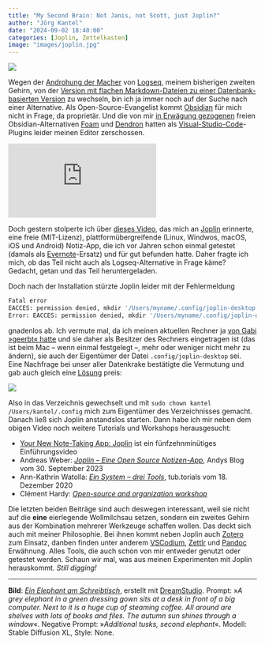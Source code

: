 ```yaml
---
title: "My Second Brain: Not Janis, not Scott, just Joplin?"
author: "Jörg Kantel"
date: "2024-09-02 18:40:00"
categories: [Joplin, Zettelkasten]
image: "images/joplin.jpg"
---
```


[![](images/joplin-b.jpg)](https://www.flickr.com/photos/schockwellenreiter/53966399504/)

Wegen der [Androhung der Macher](https://kantel.github.io/posts/2024050402_logseq_oder_zettlr/) von [Logseq](http://cognitiones.kantel-chaos-team.de/webworking/auszeichnungssprachen/logseq.html), meinem bisherigen zweiten Gehirn, von der [Version mit flachen Markdown-Dateien zu einer Datenbank-basierten Version](https://discuss.logseq.com/t/why-the-database-version-and-how-its-going/26744) zu wechseln, bin ich ja immer noch auf der Suche nach einer Alternative. Als Open-Source-Evangelist kommt [Obsidian](http://cognitiones.kantel-chaos-team.de/webworking/auszeichnungssprachen/obsidian.html) für mich nicht in Frage, da proprietär. Und die von mir [in Erwägung gezogenen](https://kantel.github.io/posts/2024050802_foam_dendron/) freien Obsidian-Alternativen [Foam](https://foambubble.github.io/foam/) und [Dendron](https://wiki.dendron.so/) hatten als [Visual-Studio-Code](http://cognitiones.kantel-chaos-team.de/produktivitaet/visualstudiocode.html)-Plugins leider meinen Editor zerschossen.

<iframe class="if16_9" src="https://www.youtube.com/embed/1SKaz1txeKA?si=0IQq_DQ5mGC78uBB" title="YouTube video player" frameborder="0" allow="accelerometer; autoplay; clipboard-write; encrypted-media; gyroscope; picture-in-picture; web-share" referrerpolicy="strict-origin-when-cross-origin" allowfullscreen></iframe>

Doch gestern stolperte ich über [dieses Video](https://www.youtube.com/watch?v=1SKaz1txeKA), das mich an [Joplin](http://cognitiones.kantel-chaos-team.de/webworking/staticsites/joplin.html) erinnerte, eine freie (MIT-Lizenz), plattformübergreifende (Linux, Windwos, macOS, iOS und Android) Notiz-App, die ich vor Jahren schon einmal getestet (damals als [Evernote](http://cognitiones.kantel-chaos-team.de/webworking/webservices/evernote.html)-Ersatz) und für gut befunden hatte. Daher fragte ich mich, ob das Teil nicht auch als Logseq-Alternative in Frage käme? Gedacht, getan und das Teil heruntergeladen.

Doch nach der Installation stürzte Joplin leider mit der Fehlermeldung

~~~bash
Fatal error
EACCES: permission denied, mkdir '/Users/myname/.config/joplin-desktop'
Error: EACCES: permission denied, mkdir '/Users/myname/.config/joplin-desktop'
~~~

gnadenlos ab. Ich vermute mal, da ich meinen aktuellen Rechner ja [von Gabi »geerbt« hatte](https://kantel.github.io/posts/2024062301_mac_mini/) und sie daher als Besitzer des Rechners eingetragen ist (das ist beim Mac -- wenn einmal festgelegt --, mehr oder weniger nicht mehr zu ändern), sie auch der Eigentümer der Datei `.config/joplin-desktop` sei. Eine Nachfrage bei unser aller Datenkrake bestätigte die Vermutung und gab auch gleich eine [Lösung](https://discourse.joplinapp.org/t/error-eacces-permission-denied/24436/2) preis:

![](images/joplinerror.jpg)

Also in das Verzeichnis gewechselt und mit `sudo chown kantel /Users/kantel/.config` mich zum Eigentümer des Verzeichnisses gemacht. Danach ließ sich Joplin anstandslos starten. Dann habe ich mir neben dem obigen Video noch weitere Tutorials und Workshops herausgesucht:

- [Your New Note-Taking App: Joplin](https://www.youtube.com/watch?v=9QVS9P5PPnI) ist ein fünfzehnminütiges Einführungsvideo
- Andreas Weber: *[Joplin – Eine Open Source Notizen-App](https://www.andysblog.de/joplin-eine-open-source-notizen-app)*, Andys Blog vom 30. September 2023
- Ann-Kathrin Watolla: *[Ein System – drei Tools](https://www.tub.tuhh.de/tubtorials/tag/joplin/)*, tub.torials vom 18. Dezember 2020
- Clément Hardy: *[Open-source and organization workshop](https://klemet.github.io/Workshop-Organization-EN/)*

Die letzten beiden Beiträge sind auch deswegen interessant, weil sie nicht auf die **eine** eierlegende Wollmilchsau setzen, sondern ein zweites Gehirn aus der Kombination mehrerer Werkzeuge schaffen wollen. Das deckt sich auch mit meiner Philosophie. Bei ihnen kommt neben Joplin auch [Zotero](https://de.wikipedia.org/wiki/Zotero) zum Einsatz, danben finden unter anderem [VSCodium](https://vscodium.com/), [Zettlr](http://cognitiones.kantel-chaos-team.de/webworking/auszeichnungssprachen/zettlr.html) und [Pandoc](http://cognitiones.kantel-chaos-team.de/webworking/auszeichnungssprachen/pandoc.html) Erwähnung. Alles Tools, die auch schon von mir entweder genutzt oder getestet werden. Schaun wir mal, was aus meinen Experimenten mit Joplin herauskommt. *Still digging!*

---

**Bild**: *[Ein Elephant am Schreibtisch](https://www.flickr.com/photos/schockwellenreiter/53966399504/)*, erstellt mit [DreamStudio](https://beta.dreamstudio.ai/generate). Prompt: »*A grey elephant in a green dressing gown sits at a desk in front of a big computer. Next to it is a huge cup of steaming coffee. All around are shelves with lots of books and files. The autumn sun shines through a window*«. Negative Prompt: »*Additional tusks, second elephant*«. Modell: Stable Diffusion XL, Style: None.
